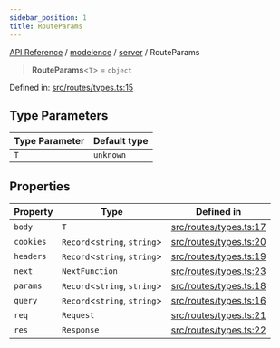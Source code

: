 ```yaml
---
sidebar_position: 1
title: RouteParams
---
```


[API Reference](/api-reference/modelence/server/type-aliases/../../../index) / [modelence](/api-reference/modelence/server/type-aliases/../../index) / [server](/api-reference/modelence/server/type-aliases/../index) / RouteParams

> **RouteParams**\<`T`\> = `object`

Defined in: [src/routes/types.ts:15](https://github.com/modelence/modelence/blob/45cb8dfe664fced4d28b5cd14a6f6149dc361f3b/packages/modelence/src/routes/types.ts#L15)

## Type Parameters

| Type Parameter | Default type |
| ------ | ------ |
| `T` | `unknown` |

## Properties

| Property | Type | Defined in |
| ------ | ------ | ------ |
| <a id="body"></a> `body` | `T` | [src/routes/types.ts:17](https://github.com/modelence/modelence/blob/45cb8dfe664fced4d28b5cd14a6f6149dc361f3b/packages/modelence/src/routes/types.ts#L17) |
| <a id="cookies"></a> `cookies` | `Record`\<`string`, `string`\> | [src/routes/types.ts:20](https://github.com/modelence/modelence/blob/45cb8dfe664fced4d28b5cd14a6f6149dc361f3b/packages/modelence/src/routes/types.ts#L20) |
| <a id="headers"></a> `headers` | `Record`\<`string`, `string`\> | [src/routes/types.ts:19](https://github.com/modelence/modelence/blob/45cb8dfe664fced4d28b5cd14a6f6149dc361f3b/packages/modelence/src/routes/types.ts#L19) |
| <a id="next"></a> `next` | `NextFunction` | [src/routes/types.ts:23](https://github.com/modelence/modelence/blob/45cb8dfe664fced4d28b5cd14a6f6149dc361f3b/packages/modelence/src/routes/types.ts#L23) |
| <a id="params"></a> `params` | `Record`\<`string`, `string`\> | [src/routes/types.ts:18](https://github.com/modelence/modelence/blob/45cb8dfe664fced4d28b5cd14a6f6149dc361f3b/packages/modelence/src/routes/types.ts#L18) |
| <a id="query"></a> `query` | `Record`\<`string`, `string`\> | [src/routes/types.ts:16](https://github.com/modelence/modelence/blob/45cb8dfe664fced4d28b5cd14a6f6149dc361f3b/packages/modelence/src/routes/types.ts#L16) |
| <a id="req"></a> `req` | `Request` | [src/routes/types.ts:21](https://github.com/modelence/modelence/blob/45cb8dfe664fced4d28b5cd14a6f6149dc361f3b/packages/modelence/src/routes/types.ts#L21) |
| <a id="res"></a> `res` | `Response` | [src/routes/types.ts:22](https://github.com/modelence/modelence/blob/45cb8dfe664fced4d28b5cd14a6f6149dc361f3b/packages/modelence/src/routes/types.ts#L22) |
